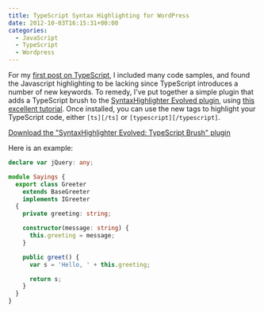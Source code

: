 ```yaml
---
title: TypeScript Syntax Highlighting for WordPress
date: 2012-10-03T16:15:31+00:00
categories:
  - JavaScript
  - TypeScript
  - Wordpress
---
```


For my [first post on TypeScript][1], I included many code samples, and found the Javascript highlighting to be lacking since TypeScript introduces a number of new keywords. To remedy, I've put together a simple plugin that adds a TypeScript brush to the [SyntaxHighlighter Evolved plugin][2], using [this excellent tutorial][3]. Once installed, you can use the new tags to highlight your TypeScript code, either `[ts][/ts]` or `[typescript][/typescript]`.

[Download the "SyntaxHighlighter Evolved: TypeScript Brush" plugin][4]

Here is an example:

```typescript
declare var jQuery: any;

module Sayings {
  export class Greeter
    extends BaseGreeter
    implements IGreeter
  {
    private greeting: string;

    constructor(message: string) {
      this.greeting = message;
    }

    public greet() {
      var s = 'Hello, ' + this.greeting;

      return s;
    }
  }
}
```

[1]: http://ianobermiller.com/blog/2012/10/01/typescript-highlights/
[2]: http://wordpress.org/extend/plugins/syntaxhighlighter/
[3]: http://www.viper007bond.com/wordpress-plugins/syntaxhighlighter/adding-a-new-brush-language/
[4]: http://ianobermiller.com/wp-content/uploads/2012/10/SyntaxHighlighter-Evolved-TypeScript-Brush.zip
